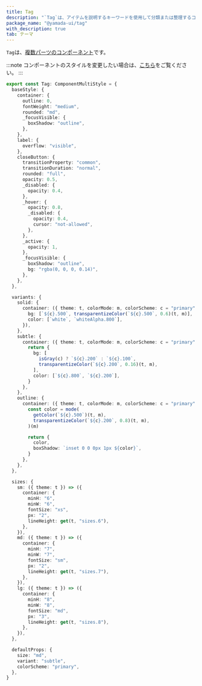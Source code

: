 ```yaml
---
title: Tag
description: "`Tag`は、アイテムを説明するキーワードを使用して分類または整理するコンポーネントです。"
package_name: "@yamada-ui/tag"
with_description: true
tab: テーマ
---
```


`Tag`は、[複数パーツのコンポーネント](/styled-system/theming/component-style#複数パーツのコンポーネント)です。

:::note
コンポーネントのスタイルを変更したい場合は、[こちら](/styled-system/theming/customize-theme#コンポーネントのスタイルを変更する)をご覧ください。
:::

```ts
export const Tag: ComponentMultiStyle = {
  baseStyle: {
    container: {
      outline: 0,
      fontWeight: "medium",
      rounded: "md",
      _focusVisible: {
        boxShadow: "outline",
      },
    },
    label: {
      overflow: "visible",
    },
    closeButton: {
      transitionProperty: "common",
      transitionDuration: "normal",
      rounded: "full",
      opacity: 0.5,
      _disabled: {
        opacity: 0.4,
      },
      _hover: {
        opacity: 0.8,
        _disabled: {
          opacity: 0.4,
          cursor: "not-allowed",
        },
      },
      _active: {
        opacity: 1,
      },
      _focusVisible: {
        boxShadow: "outline",
        bg: "rgba(0, 0, 0, 0.14)",
      },
    },
  },

  variants: {
    solid: {
      container: ({ theme: t, colorMode: m, colorScheme: c = "primary" }) => ({
        bg: [`${c}.500`, transparentizeColor(`${c}.500`, 0.6)(t, m)],
        color: [`white`, `whiteAlpha.800`],
      }),
    },
    subtle: {
      container: ({ theme: t, colorMode: m, colorScheme: c = "primary" }) => {
        return {
          bg: [
            isGray(c) ? `${c}.200` : `${c}.100`,
            transparentizeColor(`${c}.200`, 0.16)(t, m),
          ],
          color: [`${c}.800`, `${c}.200`],
        }
      },
    },
    outline: {
      container: ({ theme: t, colorMode: m, colorScheme: c = "primary" }) => {
        const color = mode(
          getColor(`${c}.500`)(t, m),
          transparentizeColor(`${c}.200`, 0.8)(t, m),
        )(m)

        return {
          color,
          boxShadow: `inset 0 0 0px 1px ${color}`,
        }
      },
    },
  },

  sizes: {
    sm: ({ theme: t }) => ({
      container: {
        minH: "6",
        minW: "6",
        fontSize: "xs",
        px: "2",
        lineHeight: get(t, "sizes.6"),
      },
    }),
    md: ({ theme: t }) => ({
      container: {
        minH: "7",
        minW: "7",
        fontSize: "sm",
        px: "2",
        lineHeight: get(t, "sizes.7"),
      },
    }),
    lg: ({ theme: t }) => ({
      container: {
        minH: "8",
        minW: "8",
        fontSize: "md",
        px: "3",
        lineHeight: get(t, "sizes.8"),
      },
    }),
  },

  defaultProps: {
    size: "md",
    variant: "subtle",
    colorScheme: "primary",
  },
}
```
